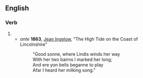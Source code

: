 ==English==

===Verb===
{{head|en|verb simple past form}}

# {{obsolete spelling of|began}}
#* ''ante'' '''1863''', [[w:Jean Ingelow|Jean Ingelow]], "The High Tide on the Coast of Lincolnshire"
#*:"Good sonne, where Lindis winds her way
#*: With her two bairns I marked her long;
#*: And ere yon bells beganne to play
#*: Afar I heard her milking song."